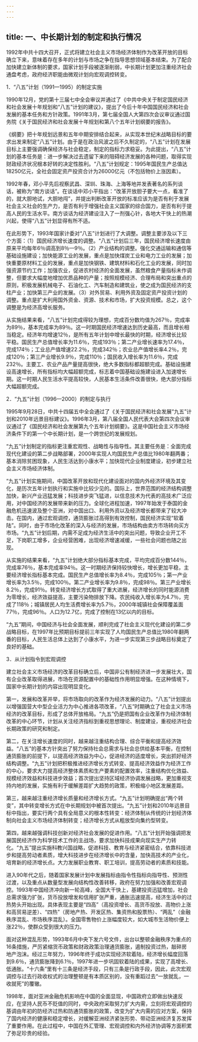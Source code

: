 ```yaml
---
---
---
```

title: 一、中长期计划的制定和执行情况
---




1992年中共十四大召开，正式将建立社会主义市场经济体制作为改革开放的目标确立下来，意味着存在多年的计划与市场之争在指导思想领域基本结束。为了配合加快建立新体制的要求，国家计划手段被逐渐削弱，中长期计划更加注重经济社会通盘考虑，政府经济职能由微观计划向宏观调控转变。





1．“八五”计划（1991—1995）的制定实施


1990年12月，党的第十三届七中全会审议并通过了《中共中央关于制定国民经济和社会发展十年规划和“八五”计划的建议》，提出了今后十年中国国民经济和社会发展的基本任务和方针政策。1991年3月，第七届全国人大第四次会议审议通过国务院《关于国民经济和社会发展十年规划和第八个五年计划纲要的报告》。

《纲要》把十年规划远景和五年中期安排结合起来，从实现本世纪末战略目标的要求出发来制定“八五”计划。由于是在政治风波之后不久制定的，“八五”计划在发展目标上主要强调确保经济与社会稳定，制定的指标力求稳妥。为此提出，“八五”计划的基本任务是：进一步解决过去遗留下来的阻碍经济发展的各种问题，取得实现财政经济状况根本好转的决定性胜利。“八五”计划规定：1995年国民生产总值达18250亿元，全社会固定资产投资合计为26000亿元（不包括物价上涨因素）。

1992年春，邓小平先后视察武昌、深圳、珠海、上海等地并发表著名的系列谈话，被称为“南方谈话”。在谈话中邓小平指出：“改革开放胆子要大一点，看准了的，就大胆地试，大胆地闯”，并提出判断改革开放的标准应该为是否有利于发展社会主义社会的生产力，是否有利于增强社会主义国家的综合国力，是否有利于提高人民的生活水平。南方谈话为经济建设注入了一剂强心针，各地大干快上的热潮兴起，使得“八五”计划显得有所不适。

在此形势下，1993年国家计委对“八五”计划进行了大调整。调整主要涉及以下三个方面：（1）国民经济增长速度的调整。“八五”计划后三年，国民经济增长速度由原来平均每年6％调高到8％—9％。（2）产业结构的调整。强化交通运输和通信等基础设施建设；加快能源工业的发展，重点是加快煤炭工业和电力工业的发展；加快重要原材料工业的发展，重点是加快钢铁、建筑材料和石化工业的发展，同时加强资源节约工作；加强农业，促进农村经济的全面发展，虽然粮食产量指标未作调整，但要求大幅度地增加优质品种的产量；按照规模经济、合理布局和突出重点的原则，积极发展机械电子、石油化工、汽车制造和建筑业，使之成为国民经济的支柱产业；加快第三产业的发展。（3）对外贸易、利用外资及固定资产投资计划的调整。重点是扩大利用国外资金、资源、技术和市场，扩大投资规模。总之，这个调整是为经济高增长服务。

从实施结果来看，“八五”计划完成得较为理想，完成百分数均值为267％，完成率为89％，基本完成率为89％。这一时期国民经济增速达到历史最高，而且增长相当稳定。经济年均增速12％，是所有五年计划中增长最快的时期，经济增长比较平稳。国民生产总值增长率为11.6％，完成193％；第二产业增长速率为17.4％，完成174％；工业总产值增速22.2％，完成342％；农业总产值增长率4.2％，完成120％；第三产业增长9.9％，完成110％；国民收入增长率为11.6％，完成232％。主要工、农业产品产量提高很快，绝大多数指标都超额完成。基础设施建设高速增长，所有指标均大幅超额完成，标志着中国基础设施建设进入加速增长期。这一时期人民生活水平提高较快，人民基本生活条件改善很快，绝大部分指标大幅超额完成。





2．“九五”计划（1996—2000）的制定与执行


1995年9月28日，中共十四届五中全会通过了《关于国民经济和社会发展“九五”计划和2010年远景目标建议》。1996年3月，第八届全国人民代表大会第四次会议审议通过了《国民经济和社会发展第九个五年计划纲要》。这是中国社会主义市场经济条件下的第一个中长期计划，是一个跨世纪的发展规划。

“九五”计划制定的指标更注重宏观性、战略性与指导性。其主要任务是：全面完成现代化建设的第二步战略部署，2000年实现人均国民生产总值比1980年翻两番；基本消除贫困现象，人民生活达到小康水平；加快现代企业制度建设，初步建立社会主义市场经济体制。

“九五”计划实施期间，中国改革开放和现代化建设面对的国内外经济环境及其变化，是历次五年计划执行和实施中比较少见的。国际上，世界范围的经济结构调整加快，新兴产业迅猛发展；科技进步突飞猛进，以信息技术为代表的高技术广泛应用，对中国经济的发展带来新的压力。全球化进程加速，1997年始发于泰国的金融危机迅速波及整个亚洲，对中国出口、利用外资以及经济增长都带来了较大冲击。在国内，通过宏观调控，通货膨胀过高得到有效控制，国民经济实现“软着陆”。同时，由于市场化改革的深入与经济的发展，市场结构由卖方市场转向买方市场。“九五”计划后期，内需不足成为经济生活中的突出问题，导致企业开工不足，下岗职工增多，企业经营困难，出现经济增速减缓，一些社会问题也随之出现。

从实施的结果来看，“九五”计划绝大部分指标基本完成，平均完成百分数144％，完成率76％，基本完成率94％。这一时期经济保持较快增长，增长更加平稳，主要经济增长指标基本完成。国民生产总值增长率为8.4％，完成105％；第一产业增长率为3.5％，完成100％。第二产业增长率为9.8％，完成98％。第三产业增长8.2％，完成91％。转变经济增长方式取得了重大进展，经济增长的同时能源消费为零增长，经济效益提高，主要污染物排放下降。农民纯收入增长率为4.7％，完成了118％；城镇居民人均生活费增长率为5.7％，2000年城镇社会保障覆盖面77％，完成96％。人口为12.7亿，完成了控制在13亿以内的目标。

“九五”期间，中国经济与社会全面发展，顺利完成了社会主义现代化建设的第二步战略目标，在1997年比预期目标提前三年实现了人均国民生产总值比1980年翻两番的目标，人民生活总体上达到了小康水平，为进一步实现第三步战略目标奠定了良好的基础。





3．从计划指令到宏观调控


建立社会主义市场经济的改革目标确立后，中国非公有制经济进一步发展壮大，国有企业改革取得进展，市场在资源配置中的基础性作用明显增强。在这种情境下，国家中长期计划的内容出现明显变化。

第一，发展和改革并举，将市场取向的改革作为经济发展的动力。“八五”计划提出以增强国营大中型企业活力为中心推进各项改革，“八五”时期确立了社会主义市场经济的改革目标，形成了总体开放格局。“九五”仍是把国有企业改革作为经济体制改革的中心环节，计划从关注经济指标到重视思想理论、制度建设，重视经济社会长期政策的研究和制定。

第二，在关注增长速度的同时，越来越注重结构合理、综合平衡和提高经济效益。“八五”的基本方针突出了努力保持社会总需求与社会总供给基本平衡，在控制通货膨胀的前提下，以提高经济效益为中心，促进经济的适度增长，突出抓好经济结构调整。“九五”计划把积极推进经济增长方式转变、提高经济效益作为经济工作的中心，要求大力提高经济整体素质和生产要素的配置效率，注重结构优化效益、规模经济效益和科技进步效益；首次提出坚持区域经济协调发展战略，更加重视支持内地的发展，实施有利于缓解差距扩大趋势的政策，积极缩小地区发展差距。

第三，越来越注重经济增长质量和经济增长方式。“九五”计划明确提出“两个转变”，其中转变增长方式在中长期规划中被首次提出。“九五”计划和2010年远景目标中指出，要实行两个具有全局意义的根本性转变：经济体制从传统的计划经济体制向社会主义市场经济体制转变；经济增长方式从粗放型向集约型转变。

第四，越来越强调科技创新对经济社会发展的促进作用。“八五”计划开始强调把发展国民经济作为科学技术工作的主战场，要求加快科技成果向现实生产力转化。“九五”提出实施科教兴国战略，促进科技、教育与经济紧密结合，依靠科技进步和提高劳动者素质，增大科技进步在经济增长中的含量，加快高技术的产业化，培育新的经济增长点。大力发展职业教育、职工培训，提高劳动者的素质和技能。

进入90年代之后，随着国家发展计划中发展指标由指令性指标向指导性、预测性过渡，以及重点从数量型发展向结构性改善转移，政府在努力加强和改善宏观调控。1993年中国经济冲向新一轮高峰，全国大干快上，基建投资迅猛增加，社会总需求强力扩张，货币投放增发和信用扩张严重，通胀迅速提高，经济生活中的过热势头开始出现。具体表现主要是“四高”（高投资增长、高货币投放、高物价上涨和高贸易逆差）、“四热”（房地产热、开发区热、集资热和股票热）、“两乱”（金融秩序混乱、市场秩序混乱）。全国零售物价上涨幅度较大，如大城市生活物价便上涨22％，使群众受到很大的压力。

面对这种混乱形势，1993年6月中央下发六号文件，出台以整顿金融秩序为重点的16条措施，严厉紧缩货币政策和财政政策治理通货膨胀，遏制投资过热，敲碎房地产泡沫。经过三年努力，1996年终于成功实现经济软着陆，经济增长幅度回落到9.6％，通货膨胀降到6.1％，1997年进一步巩固软着陆的成果，实现了高增长、低通胀。“十六条”里有十三条是经济手段，只有三条是行政手段，因此，此次宏观调控与过去行政收权式的治理整顿是有本质区别的，没有重蹈过去“一放就乱，一收就死”的覆辙。

1998年，面对亚洲金融危机影响在中国的全面显现，中国政府立即做出快速反应，在坚持人民币不贬值的同时，中央政府采取努力扩大内需，立刻将宏观调控的基调由年初的防经济过热和防通货膨胀的政策，改变为扩大内需的应对方案，保持了国内经济的健康和稳定增长，对缓解亚洲经济紧张形势、带动亚洲经济复苏发挥了重要作用。在此过程中，中国在外汇管理、宏观调控和内外经济协调等方面积累了弥足珍贵的经验。